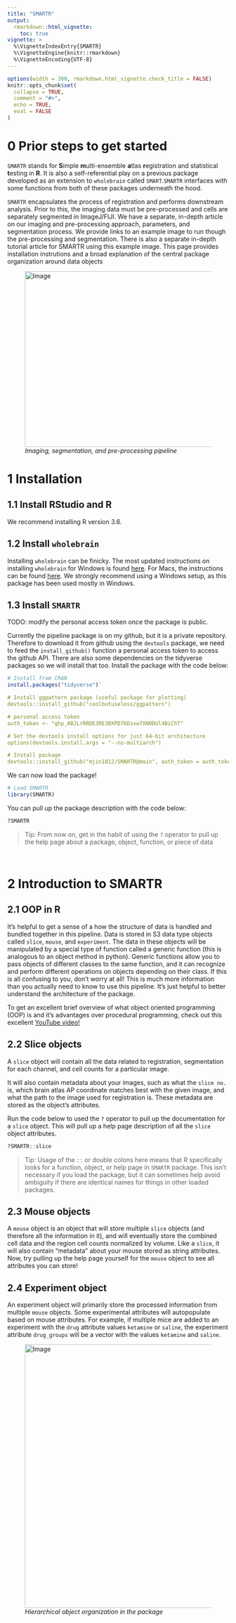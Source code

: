 ```yaml
---
title: "SMARTR"
output: 
  rmarkdown::html_vignette:
    toc: true
vignette: >
  %\VignetteIndexEntry{SMARTR}
  %\VignetteEngine{knitr::rmarkdown}
  %\VignetteEncoding{UTF-8}
---
```


```r
options(width = 300, rmarkdown.html_vignette.check_title = FALSE)
knitr::opts_chunk$set(
  collapse = TRUE,
  comment = "#>",
  echo = TRUE, 
  eval = FALSE
)
```

# 0 Prior steps to get started

`SMARTR` stands for **S**imple **m**ulti-ensemble **a**tlas **r**egistration and statistical **t**esting in **R**. It is also a self-referential play  on a previous package developed as an extension to `wholebrain` called `SMART`.`SMARTR` interfaces with some functions from both of these packages underneath the hood.


`SMARTR` encapsulates the process of registration and performs downstream analysis. Prior to this, the imaging data must be pre-processed and cells are separately segmented in ImageJ/FIJI. We have a separate, in-depth article on our imaging and pre-processing approach, parameters, and segmentation process. We provide links to an example image to run though the pre-processing and segmentation. There is also a separate in-depth tutorial article for SMARTR using this example image.
This page provides installation instrutions and a broad explanation of the central package organization around data objects

<figure>
  <img src="../man/figures/3.acquisition_segmentation_preprocess_schematic.jpg" alt="Image" style="width: 650px; height: 400px;">
  <figcaption><em>Imaging, segmentation, and pre-processing pipeline</em> </figcaption>
</figure>

# 1 Installation


## 1.1 Install RStudio and R 

We recommend installing R version 3.6.



## 1.2 Install `wholebrain`

Installing `wholebrain` can be finicky. The most updated instructions on installing `wholebrain` for Windows is found [here](https://matiasandina.github.io/wholebrain_install/). For Macs, the instructions can be found [here](https://osf.io/k963s). We strongly recommend using a Windows setup, as this package has been used mostly in Windows. 

## 1.3 Install `SMARTR`

TODO: modify the personal access token once the package is public.

Currently the pipeline package is on my github, but it is a private repository. Therefore to download it from github using the `devtools` package, we need to feed the `install_github()` function a personal access token to access the github API. There are also some dependencies on the tidyverse packages so we will install that too. Install the package with the code below:

```r
# Install from CRAN
install.packages("tidyverse")`

# Install ggpattern package (useful package for plotting) 
devtools::install_github("coolbutuseless/ggpattern")

# personal access token
auth_token <- "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"

# Set the devtools install options for just 64-bit architecture
options(devtools.install.args = "--no-multiarch")   

# Install package
devtools::install_github("mjin1812/SMARTR@main", auth_token = auth_token)


```

We can now load the package!

```r
# Load SMARTR
library(SMARTR)
```

You can pull up the package description with the code below:

```r
?SMARTR

```

> Tip: From now on, get in the habit of using the `?` operator to pull up the help page about a package, object, function, or piece of data

<br>  

# 2 Introduction to SMARTR 

## 2.1 OOP in R

It's helpful to get a sense of a how the structure of data is handled and bundled together in this pipeline. Data is stored in S3 data type objects called `slice`, `mouse`, and `experiment`. The data in these objects will be manipulated by a special type of function called a generic function (this is analogous to an object method in python). Generic functions allow you to pass objects of different classes to the same function, and it can recognize and perform different operations on objects depending on their class. If this is all confusing to you, don't worry at all! This is much more information than you actually need to know to use this pipeline. It's just helpful to better understand the architecture of the package.  

To get an excellent brief overview of what object oriented programming (OOP) is and it's advantages over procedural programming, check out this excellent 
[YouTube video!](https://www.youtube.com/watch?v=pTB0EiLXUC8&t=379s&ab_channel=ProgrammingwithMosh) 

## 2.2 Slice objects

A `slice` object will contain all the data related to registration, segmentation for each channel, and cell counts for a particular image.

It will also contain metadata about your images, such as what the `slice no.` is, which brain atlas AP coordinate matches best with the given image, and what the path to the image used for registration is. These metadata are stored as the object's attributes.

Run the code below to used the `?` operator to pull up the documentation for a `slice` object. This will pull up a help page description of all the `slice` object attributes. 

```r
?SMARTR::slice
```

> Tip: Usage of the `::` or double colons here means that R specifically looks for a function, object, or help page in `SMARTR` package. This isn't necessary if you load the package, but it can sometimes help avoid ambiguity if there are identical names for things in other loaded packages.

## 2.3 Mouse objects

A `mouse` object is an object that will store multiple `slice` objects (and therefore all the information in it), and will eventually store the combined cell data and the  region cell counts normalized by volume. Like a `slice`, it will also contain "metadata" about your mouse stored as string attributes. Now, try pulling up the help page yourself for the `mouse` object to see all attributes you can store!

## 2.4 Experiment object

An experiment object will primarily store the processed information from multiple `mouse` objects. Some experimental attributes will autopopulate based on mouse attributes. For example, if multiple mice are added to an experiment with the `drug` attribute values `ketamine` or `saline`, the experiment attribute `drug_groups` will be a vector with the values `ketamine` and `saline`. 

<figure>
  <img src="../man/figures/object_schematic.jpg" alt="Image" style="width: 600px;">
  <figcaption><em>Hierarchical object organization in the package</em> </figcaption>
</figure>




